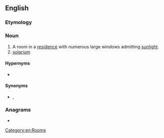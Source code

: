 {{also|sun room}}
==English==

===Etymology===
{{compound|en|sun|room}}

===Noun===
{{en-noun}}

# A room in a [[residence]] with numerous large windows admitting [[sunlight]].
# [[solarium]]

====Hypernyms====
* {{l|en|room}}

====Synonyms====
* {{l|en|Florida room}}, {{l|en|solarium}}

===Anagrams===
* {{anagrams|en|unmoors}}

[[Category:en:Rooms]]